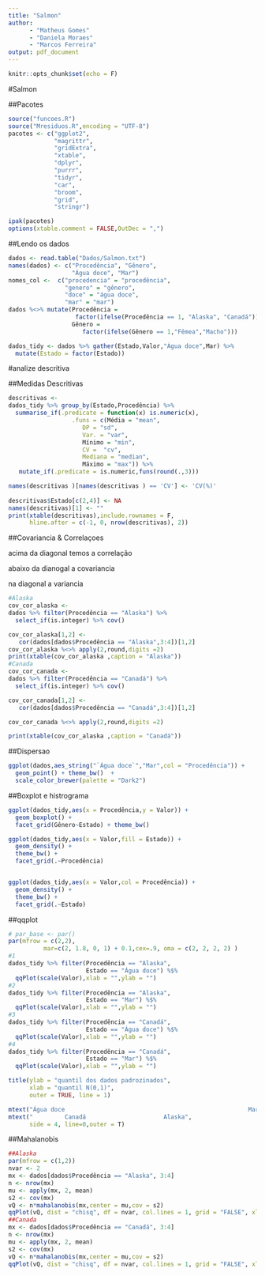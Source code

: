 ```yaml
---
title: "Salmon"
author:
      - "Matheus Gomes"
      - "Daniela Moraes"
      - "Marcos Ferreira"
output: pdf_document
---
```


```r
knitr::opts_chunk$set(echo = F)
```

#Salmon


##Pacotes
```r
source("funcoes.R")
source("Mresiduos.R",encoding = "UTF-8")
pacotes <- c("ggplot2",
             "magrittr",
             "gridExtra",
             "xtable",
             "dplyr",
             "purrr",
             "tidyr",
             "car",
             "broom",
             "grid",
             "stringr")

ipak(pacotes)
options(xtable.comment = FALSE,OutDec = ",")
```

##Lendo os dados

```r
dados <- read.table("Dados/Salmon.txt")
names(dados) <- c("Procedência", "Gênero",
                  "Água doce", "Mar")
nomes_col <-  c("procedencia" = "procedência",
                "genero" = "gênero",
                "doce" = "água doce",
                "mar" = "mar")
dados %<>% mutate(Procedência = 
                   factor(ifelse(Procedência == 1, "Alaska", "Canadá")),
                  Gênero = 
                     factor(ifelse(Gênero == 1,"Fêmea","Macho")))

dados_tidy <- dados %>% gather(Estado,Valor,"Água doce",Mar) %>% 
  mutate(Estado = factor(Estado))
```


#analize descritiva


##Medidas Descritivas

```r
descritivas <- 
dados_tidy %>% group_by(Estado,Procedência) %>% 
  summarise_if(.predicate = function(x) is.numeric(x),
                  .funs = c(Média = "mean",
                     DP = "sd",
                     Var. = "var",
                     Mínimo = "min",
                     CV =  "cv",
                     Mediana = "median",
                     Máximo = "max")) %>% 
   mutate_if(.predicate = is.numeric,funs(round(.,3))) 

names(descritivas )[names(descritivas ) == 'CV'] <- 'CV(%)'
  
descritivas$Estado[c(2,4)] <- NA
names(descritivas)[1] <- ""
print(xtable(descritivas),include.rownames = F,
      hline.after = c(-1, 0, nrow(descritivas), 2))
```

##Covariancia  & Correlaçoes

acima da diagonal temos a correlação 

abaixo da dianogal a covariancia

na diagonal a variancia

```r
#Alaska
cov_cor_alaska <- 
dados %>% filter(Procedência == "Alaska") %>% 
  select_if(is.integer) %>% cov() 

cov_cor_alaska[1,2] <- 
   cor(dados[dados$Procedência == "Alaska",3:4])[1,2]
cov_cor_alaska %<>% apply(2,round,digits =2)
print(xtable(cov_cor_alaska ,caption = "Alaska"))
#Canada
cov_cor_canada <- 
dados %>% filter(Procedência == "Canadá") %>% 
  select_if(is.integer) %>% cov() 

cov_cor_canada[1,2] <- 
   cor(dados[dados$Procedência == "Canadá",3:4])[1,2]

cov_cor_canada %<>% apply(2,round,digits =2)

print(xtable(cov_cor_alaska ,caption = "Canadá"))
```


##Dispersao

```r
ggplot(dados,aes_string("`Água doce`","Mar",col = "Procedência")) +
  geom_point() + theme_bw()  + 
  scale_color_brewer(palette = "Dark2")

```
##Boxplot e histrograma

```r
ggplot(dados_tidy,aes(x = Procedência,y = Valor)) +
  geom_boxplot() +
  facet_grid(Gênero~Estado) + theme_bw()

ggplot(dados_tidy,aes(x = Valor,fill = Estado)) +
  geom_density() +
  theme_bw() +
  facet_grid(.~Procedência)


ggplot(dados_tidy,aes(x = Valor,col = Procedência)) +
  geom_density() +
  theme_bw() +
  facet_grid(.~Estado)

```

##qqplot

```r
# par_base <- par()
par(mfrow = c(2,2),
          mar=c(2, 1.8, 0, 1) + 0.1,cex=.9, oma = c(2, 2, 2, 2) )
#1 
dados_tidy %>% filter(Procedência == "Alaska",
                      Estado == "Água doce") %$% 
  qqPlot(scale(Valor),xlab = "",ylab = "")
#2
dados_tidy %>% filter(Procedência == "Alaska",
                      Estado == "Mar") %$% 
  qqPlot(scale(Valor),xlab = "",ylab = "")
#3
dados_tidy %>% filter(Procedência == "Canadá",
                      Estado == "Água doce") %$% 
  qqPlot(scale(Valor),xlab = "",ylab = "")
#4
dados_tidy %>% filter(Procedência == "Canadá",
                      Estado == "Mar") %$% 
  qqPlot(scale(Valor),xlab = "",ylab = "")

title(ylab = "quantil dos dados padrozinados",
      xlab = "quantil N(0,1)",
      outer = TRUE, line = 1)

mtext("Água doce                                                    Mar", side=3, line=1,outer = T)
mtext("         Canadá                      Alaska",
      side = 4, line=0,outer = T)
```



##Mahalanobis

```r
##Alaska
par(mfrow = c(1,2))
nvar <- 2
mx <- dados[dados$Procedência == "Alaska", 3:4]
n <- nrow(mx)
mu <- apply(mx, 2, mean)
s2 <- cov(mx)
vQ <- n*mahalanobis(mx,center = mu,cov = s2)
qqPlot(vQ, dist = "chisq", df = nvar, col.lines = 1, grid = "FALSE", xlab = "quantil da distribuição qui-quadrado", ylab = "quantil da forma quadratica", cex = 1.2, id.cex = 1.2, main = "Alaska")
##Canada
mx <- dados[dados$Procedência == "Canadá", 3:4]
n <- nrow(mx)
mu <- apply(mx, 2, mean)
s2 <- cov(mx)
vQ <- n*mahalanobis(mx,center = mu,cov = s2)
qqPlot(vQ, dist = "chisq", df = nvar, col.lines = 1, grid = "FALSE", xlab = "quantil da distribuição qui-quadrado", ylab = "quantil da forma quadratica", cex = 1.2, id.cex = 1.2, main = "Canadá")
```


